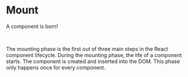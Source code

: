 # Mount

A component is born!

<br />

The mounting phase is the first out of three main steps in the React component lifecycle. During the mounting phase, the
life of a component starts. The component is created and inserted into the DOM. This phase only happens once for every
component.
